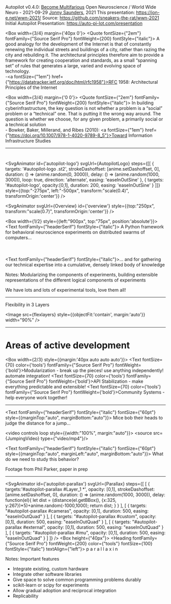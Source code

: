 


<Box width={2/3}>
  <Heading
      fontFamily={'headerSerif'}
      fontSize={'100pt'}
      textAlign={'left'}
      lineHeight={1.0}
      fontWeight={'bold'}
  >
    Autopilot v0.4.0:
  </Heading>
  <Heading textAlign={'left'} style={{marginBottom:"50px"}}>
    <a fontFamily={'headerSerif'}
       fontSize={'60pt'}
       textAlign={'left'}
       lineHeight={1.0}
       fontStyle={'italic'}
       href={'https://docs.auto-pi-lot.com/en/latest/changelog/v0.4.0.html#changelog-v040'}>Become Multifarious</a>
  </Heading>
</Box>
<Text fontFamily="monospace"><Link href={"https://open-neuroscience.com/post/autopilot/"}>Open Neuroscience</Link> / <Link href={"https://www.world-wide.org/seminar/7466/"}>World Wide Neuro</Link> - 2021-09-29</Text>
<Text><a href={"https://jon-e.net"}>Jonny Saunders</a>, 2021</Text>
<Text style={{marginTop: "12px"}} fontSize={"20pt"} fontFamily="monospace">This presentation: <a fontSize={"20pt"} href={"https://jon-e.net/wwn-2021/"}>https://jon-e.net/wwn-2021/</a></Text>
<Text fontSize={"20pt"} fontFamily="monospace">Source: <a fontSize={"20pt"} href={"https://github.com/sneakers-the-rat/wwn-2021"}>https://github.com/sneakers-the-rat/wwn-2021</a></Text>
<Text style={{marginTop: "12px"}} fontSize={"20pt"} fontFamily="monospace">Initial Autopilot Presentation: <a fontSize={"20pt"} href={"https://auto-pi-lot.com/presentation"}>https://auto-pi-lot.com/presentation</a></Text>


<Box width={3/4} margin={'40px 0'}>
  <Quote fontSize={"2em"} fontFamily={"Source Serif Pro"} fontWeight={200} fontStyle={"italic"}>
    A good analogy for the development of the Internet is that of constantly renewing the individual streets and buildings of a city, rather than razing the city and rebuilding it. The architectural principles therefore aim to provide a framework for creating cooperation and standards, as a small “spanning set” of rules that generates a large, varied and evolving space of technology.<br/>
    -<a fontSize={"1em"}  href={"https://datatracker.ietf.org/doc/html/rfc1958"}>RFC 1958: Architectural Principles of the Internet</a>
  </Quote>
</Box>

<Box width={3/4} margin={'0 0'}>
  <Quote fontSize={"2em"} fontFamily={"Source Serif Pro"} fontWeight={200} fontStyle={"italic"}>
    In building cyberinfrastructure, the key question is not whether a problem is a “social” problem or a “technical” one. That is putting it the wrong way around. The question is whether we choose, for any given problem, a primarily social or a technical solution<br/>
    - Bowker, Baker, Millerand, and Ribes (2010): <a fontSize={"1em"} href={"https://doi.org/10.1007/978-1-4020-9789-8_5"}>Toward Information Infrastructure Studies</a>
  </Quote>
</Box>

---

#

<SvgAnimator
    id={'autopilot-logo'}
    svgUrl={AutopilotLogo}
    steps={[[
      {
        targets: '#autopilot-logo .st2',
        strokeDashoffset: [anime.setDashoffset, 0],
        duration: () => (anime.random(0, 3000)),
        delay: () => (anime.random(1000, 3000)),
        loop: true,
        direction: 'alternate',
        easing: 'easeInOutSine'
      },
      {
        targets: '#autopilot-logo',
        opacity:[0,1],
        duration: 200,
        easing: 'easeInOutSine'
      }
    ]]}
    style={{top:"-275px", left:"-500px", transform:"scale(0.4)", transformOrigin:'center'}}
/>

<SvgAnimator
    svgUrl={Overview}
    id={'overview'}
    style={{top:"250px", transform:"scale(0.7)", transformOrigin:'center'}}
/>

  <Box width={1/2} style={{left:"900px", top:"75px", position:'absolute'}}>
    <Appear><Text
        fontFamily={"headerSerif"}
        fontStyle={"italic"}>
      A Python framework for behavioral neuroscience experiments on distributed swarms of computers...
      <br></br><br></br></Text></Appear>
      <Appear><Text fontFamily={"headerSerif"}
                    fontStyle={"italic"}>... and for gathering our technical expertise into a cumulative, densely linked body of knowledge</Text></Appear>
    </Box>

Notes: Modularizing the components of experiments,
building extensible representations of the different logical components of experiments

We have lots and lots of experimental tools, love them all!

---

<div className={'blankslide'}></div>
<Heading fontSize={"90pt"} style={{color:"#ffffff"}} caps textAlign="left">Flexibility <span style={{'color':'#ff3030'}}>in 3 Layers</span></Heading>

<Image src={flexlayers} style={{objectFit:'contain', margin:'auto'}} width="90%" />

---

# Areas of active development

<Box width={2/3} style={{margin:'40px auto auto auto'}}>
  <UnorderedList>
    <ListItem><Text fontSize={70} color={'tools'} fontFamily={"Source Serif Pro"} fontWeight={'bold'}>Modularization -</Text><Text> break up the pieces! use anything independently! automate integration!</Text></ListItem>
    <ListItem><Text fontSize={70} color={'tools'} fontFamily={"Source Serif Pro"} fontWeight={'bold'}>API Stabilization -</Text><Text> make everything predictable and extensible!</Text></ListItem>
    <ListItem><Text fontSize={70} color={'tools'} fontFamily={"Source Serif Pro"} fontWeight={'bold'}>Community Systems -</Text><Text> help everyone work together!</Text></ListItem>
  </UnorderedList>
</Box>

---

<Text
    fontFamily={"headerSerif"}
    fontStyle={"italic"}
    fontSize={"60pt"}
    style={{marginTop:"auto", marginBottom:"auto"}}>
  Mice bob their heads to judge the distance for a jump...
</Text>

<video controls loop style={{width:"100%", margin:"auto"}}>
  <source src={JumpingVideo} type={"video/mp4"}/>
</video>

<Text
    fontFamily={"headerSerif"}
    fontStyle={"italic"}
    fontSize={"60pt"}
    style={{marginTop:"auto", marginLeft:"auto", marginBottom:"auto"}}>
  What do we need to study this behavior?
</Text>

<Text>Footage from Phil Parker, paper in prep</Text>

---

<SvgAnimator id={'autopilot-parallax'} svgUrl={Parallax}
             steps={[
               [
                 {
                   targets:'#autopilot-parallax #Layer_1 *',
                   opacity: [0,1],
                   strokeDashoffset: [anime.setDashoffset, 0],
                   duration: () => (anime.random(1000, 3000)),
                   delay: function(el){
                     let dist = (distance(el.getBBox(), {x:325, y:267})*5)+anime.random(-1000,1000);
                     return dist;
                   }
                 }
               ],
               [
                 {
                   targets: "#autopilot-parallax #cameras",
                   opacity: [0,1],
                   duration: 500,
                   easing: "easeInOutQuad"
                 }
               ],
               [
                 {
                   targets: "#autopilot-parallax #custom",
                   opacity: [0,1],
                   duration: 500,
                   easing: "easeInOutQuad"
                 }
               ],
               [
                 {
                   targets: "#autopilot-parallax #external",
                   opacity: [0,1],
                   duration: 500,
                   easing: "easeInOutQuad"
                 }
               ],
               [
                 {
                   targets: "#autopilot-parallax #imu",
                   opacity: [0,1],
                   duration: 500,
                   easing: "easeInOutQuad"
                 }
               ]
             ]}
/>
<Box height={"40px"}></Box>
  <Heading fontFamily={"Source Serif Pro"} fontWeight={200} color={"tools"} fontSize={100}
           fontStyle={"italic"} textAlign={"left"}>
  p a r a l l a x i n</Heading>

Notes: Important features

- Integrate existing, custom hardware
- Integrate other software libraries
- Give space to solve common programming problems durably
- scikit-learn or scipy for experiments
- Allow gradual adoption and reciprocal integration
- Replicability

